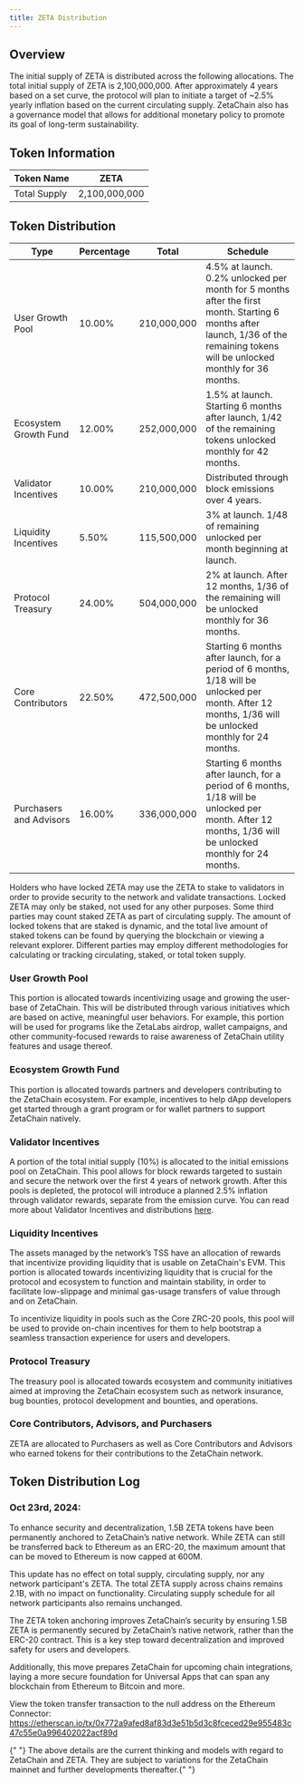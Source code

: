 ```yaml
---
title: ZETA Distribution
---
```



## Overview

The initial supply of ZETA is distributed across the following allocations. The
total initial supply of ZETA is 2,100,000,000. After approximately 4 years based
on a set curve, the protocol will plan to initiate a target of ~2.5% yearly
inflation based on the current circulating supply. ZetaChain also has a
governance model that allows for additional monetary policy to promote its goal
of long-term sustainability.

## Token Information

| Token Name   | ZETA          |
| ------------ | ------------- |
| Total Supply | 2,100,000,000 |

## Token Distribution

| Type                    | Percentage | Total       | Schedule                                                                                                                                                                         |
| ----------------------- | ---------- | ----------- | -------------------------------------------------------------------------------------------------------------------------------------------------------------------------------- |
| User Growth Pool        | 10.00%     | 210,000,000 | 4.5% at launch. 0.2% unlocked per month for 5 months after the first month. Starting 6 months after launch, 1/36 of the remaining tokens will be unlocked monthly for 36 months. |
| Ecosystem Growth Fund   | 12.00%     | 252,000,000 | 1.5% at launch. Starting 6 months after launch, 1/42 of the remaining tokens unlocked monthly for 42 months.                                                                     |
| Validator Incentives    | 10.00%     | 210,000,000 | Distributed through block emissions over 4 years.                                                                                                                                |
| Liquidity Incentives    | 5.50%      | 115,500,000 | 3% at launch. 1/48 of remaining unlocked per month beginning at launch.                                                                                                          |
| Protocol Treasury       | 24.00%     | 504,000,000 | 2% at launch. After 12 months, 1/36 of the remaining will be unlocked monthly for 36 months.                                                                                     |
| Core Contributors       | 22.50%     | 472,500,000 | Starting 6 months after launch, for a period of 6 months, 1/18 will be unlocked per month. After 12 months, 1/36 will be unlocked monthly for 24 months.                         |
| Purchasers and Advisors | 16.00%     | 336,000,000 | Starting 6 months after launch, for a period of 6 months, 1/18 will be unlocked per month. After 12 months, 1/36 will be unlocked monthly for 24 months.                         |

Holders who have locked ZETA may use the ZETA to stake to validators in order to
provide security to the network and validate transactions. Locked ZETA may only
be staked, not used for any other purposes. Some third parties may count staked
ZETA as part of circulating supply. The amount of locked tokens that are staked
is dynamic, and the total live amount of staked tokens can be found by querying
the blockchain or viewing a relevant explorer. Different parties may employ
different methodologies for calculating or tracking circulating, staked, or
total token supply.

### User Growth Pool

This portion is allocated towards incentivizing usage and growing the user-base
of ZetaChain. This will be distributed through various initiatives which are
based on active, meaningful user behaviors. For example, this portion will be
used for programs like the ZetaLabs airdrop, wallet campaigns, and other
community-focused rewards to raise awareness of ZetaChain utility features and
usage thereof.

### Ecosystem Growth Fund

This portion is allocated towards partners and developers contributing to the
ZetaChain ecosystem. For example, incentives to help dApp developers get started
through a grant program or for wallet partners to support ZetaChain natively.

### Validator Incentives

A portion of the total initial supply (10%) is allocated to the initial
emissions pool on ZetaChain. This pool allows for block rewards targeted to
sustain and secure the network over the first 4 years of network growth. After
this pools is depleted, the protocol will introduce a planned 2.5% inflation
through validator rewards, separate from the emission curve. You can read more
about Validator Incentives and distributions
[here](/about/token-utility/validators).

### Liquidity Incentives

The assets managed by the network’s TSS have an allocation of rewards that
incentivize providing liquidity that is usable on ZetaChain's EVM. This portion
is allocated towards incentivizing liquidity that is crucial for the protocol
and ecosystem to function and maintain stability, in order to facilitate
low-slippage and minimal gas-usage transfers of value through and on ZetaChain.

To incentivize liquidity in pools such as the Core ZRC-20 pools, this pool will
be used to provide on-chain incentives for them to help bootstrap a seamless
transaction experience for users and developers.

### Protocol Treasury

The treasury pool is allocated towards ecosystem and community initiatives aimed
at improving the ZetaChain ecosystem such as network insurance, bug bounties,
protocol development and bounties, and operations.

### Core Contributors, Advisors, and Purchasers

ZETA are allocated to Purchasers as well as Core Contributors and Advisors who
earned tokens for their contributions to the ZetaChain network.

## Token Distribution Log

### Oct 23rd, 2024:
To enhance security and decentralization, 1.5B ZETA tokens have been permanently anchored to ZetaChain’s native network. While ZETA can still be transferred back to Ethereum as an ERC-20, the maximum amount that can be moved to Ethereum is now capped at 600M.

This update has no effect on total supply, circulating supply, nor any network participant's ZETA. The total ZETA supply across chains remains 2.1B, with no impact on functionality. Circulating supply schedule for all network participants also remains unchanged.

The ZETA token anchoring improves ZetaChain’s security by ensuring 1.5B ZETA is permanently secured by ZetaChain’s native network, rather than the ERC-20 contract. This is a key step toward decentralization and improved safety for users and developers.

Additionally, this move prepares ZetaChain for upcoming chain integrations, laying a more secure foundation for Universal Apps that can span any blockchain from Ethereum to Bitcoin and more.

View the token transfer transaction to the null address on the Ethereum Connector: https://etherscan.io/tx/0x772a9afed8af83d3e51b5d3c8fceced29e955483c47c55e0a996402022acf89d

<Alert variant="note">
  {" "}
  The above details are the current thinking and models with regard to ZetaChain and ZETA. They are subject to variations
  for the ZetaChain mainnet and further developments thereafter.{" "}
</Alert>
